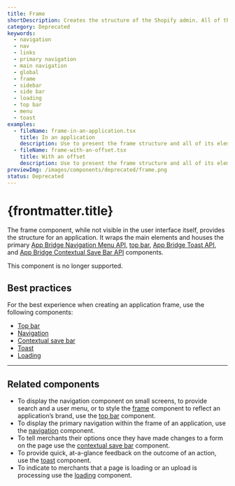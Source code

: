 ```yaml
---
title: Frame
shortDescription: Creates the structure of the Shopify admin. All of the main sections of the admin are nested in the frame.
category: Deprecated
keywords:
  - navigation
  - nav
  - links
  - primary navigation
  - main navigation
  - global
  - frame
  - sidebar
  - side bar
  - loading
  - top bar
  - menu
  - toast
examples:
  - fileName: frame-in-an-application.tsx
    title: In an application
    description: Use to present the frame structure and all of its elements.
  - fileName: frame-with-an-offset.tsx
    title: With an offset
    description: Use to present the frame structure and all of its elements with an offset provided to the theme.
previewImg: /images/components/deprecated/frame.png
status: Deprecated
---
```


# {frontmatter.title}

<Lede>

The frame component, while not visible in the user interface itself, provides the structure for an application. It wraps the main elements and houses the primary [App Bridge Navigation Menu API](https://shopify.dev/docs/api/app-bridge-library/reference/navigation-menu), [top bar](https://polaris.shopify.com/components/deprecated/top-bar), [App Bridge Toast API](https://shopify.dev/docs/api/app-bridge-library/reference/toast), and [App Bridge Contextual Save Bar API](https://shopify.dev/docs/api/app-bridge-library/reference/contextual-save-bar) components.

</Lede>

<StatusBanner status={frontmatter.status}>
  This component is no longer supported.
</StatusBanner>

<Examples />

<Props componentName={frontmatter.title} />

## Best practices

For the best experience when creating an application frame, use the following components:

- [Top bar](https://polaris.shopify.com/components/deprecated/top-bar)
- [Navigation](https://polaris.shopify.com/components/deprecated/navigation)
- [Contextual save bar](https://polaris.shopify.com/components/deprecated/contextual-save-bar)
- [Toast](https://polaris.shopify.com/components/deprecated/toast)
- [Loading](https://polaris.shopify.com/components/deprecated/loading)

---

## Related components

- To display the navigation component on small screens, to provide search and a user menu, or to style the [frame](https://polaris.shopify.com/components/deprecated/frame) component to reflect an application’s brand, use the [top bar](https://polaris.shopify.com/components/deprecated/top-bar) component.
- To display the primary navigation within the frame of an application, use the [navigation](https://polaris.shopify.com/components/deprecated/navigation) component.
- To tell merchants their options once they have made changes to a form on the page use the [contextual save bar](https://polaris.shopify.com/components/deprecated/contextual-save-bar) component.
- To provide quick, at-a-glance feedback on the outcome of an action, use the [toast](https://polaris.shopify.com/components/deprecated/toast) component.
- To indicate to merchants that a page is loading or an upload is processing use the [loading](https://polaris.shopify.com/components/deprecated/loading) component.
